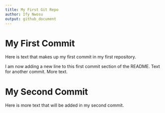 ```yaml
---
title: My First Git Repo
author: Ify Nwosu
output: github_document 
--- 
```


# My First Commit 

Here is text that makes up my first commit in my first repository.

I am now adding a new line to this first commit section of the README. Text for another commit. More text.

# My Second Commit 


Here is more text that will be added in my second commit.
